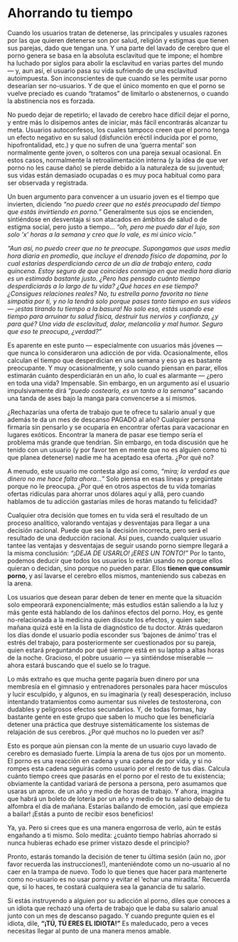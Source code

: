 # Ahorrando tu tiempo {#ahorrando-tu-tiempo}

Cuando los usuarios tratan de detenerse, las principales y usuales razones por las que quieren detenerse son por salud, religión y estigmas que tienen sus parejas, dado que tengan una. Y una parte del lavado de cerebro que el porno genera se basa en la absoluta esclavitud que te impone; el hombre ha luchado por siglos para abolir la esclavitud en varias partes del mundo — y, aun así, el usuario pasa su vida sufriendo de una esclavitud autoimpuesta. Son inconscientes de que cuando se les permite usar porno desearían ser no-usuarios. Y de que el único momento en que el porno se vuelve preciado es cuando "tratamos" de limitarlo o abstenernos, o cuando la abstinencia nos es forzada.

No puedo dejar de repetirlo; el lavado de cerebro hace difícil dejar el porno, y entre más lo disipemos antes de iniciar, más fácil encontrarás alcanzar tu meta. Usuarios autoconfesos, los cuales tampoco creen que el porno tenga un efecto negativo en su salud (disfunción eréctil inducida por el porno, hipofrontalidad, etc.) y que no sufren de una 'guerra mental' son normalmente gente joven, o solteros con una pareja sexual ocasional. En estos casos, normalmente la retroalimentación interna (y la idea de que ver porno no les cause daño) se pierde debido a la naturaleza de su juventud; sus vidas están demasiado ocupadas o es muy poca habitual como para ser observada y registrada.

Un buen argumento para convencer a un usuario joven es el tiempo que invierten, diciendo _"no puedo creer que no estés preocupado del tiempo que estás invirtiendo en porno."_ Generalmente sus ojos se encienden, sintiéndose en desventaja si son atacados en ámbitos de salud o de estigma social, pero justo a tiempo... _"oh, pero me puedo dar el lujo, son solo 'x' horas a la semana y creo que lo vale, es mi único vicio."_

_"Aun así, no puedo creer que no te preocupe. Supongamos que usas media hora diaria en promedio, que incluye el drenado físico de dopamina, por lo cual estarías desperdiciando cerca de un día de trabajo entero, cada quincena. Estoy seguro de que coincides conmigo en que media hora diaria es un estimado bastante justo. ¿Pero has pensado cuánto tiempo desperdiciarás a lo largo de tu vida? ¿Qué haces en ese tiempo? ¿Consigues relaciones reales? No, tu estrella porno favorita no tiene simpatía por ti, y no la tendrá solo porque pases tanto tiempo en sus videos — ¡estas tirando tu tiempo a la basura! No solo eso, estás usando ese tiempo para arruinar tu salud física, destruir tus nervios y confianza, ¿y para qué? Una vida de esclavitud, dolor, melancolía y mal humor. Seguro que eso te preocupa, ¿verdad?"_

Es aparente en este punto — especialmente con usuarios más jóvenes — que nunca lo consideraron una adicción de por vida. Ocasionalmente, ellos calculan el tiempo que desperdician en una semana y eso ya es bastante preocupante. Y muy ocasionalmente, y solo cuando piensan en parar, ellos estimarán cuánto desperdiciarán en un año, lo cual es alarmante — ¿pero en toda una vida? Impensable. Sin embargo, en un argumento así el usuario impulsivamente dirá _"puedo costearlo, es un tanto a la semana"_ sacando una tanda de ases bajo la manga para convencerse a sí mismos.

¿Rechazarías una oferta de trabajo que te ofrece tu salario anual y que además te da un mes de descanso PAGADO al año? Cualquier persona firmaría sin pensarlo y se ocuparía en encontrar ofertas para vacacionar en lugares exóticos. Encontrar la manera de pasar ese tiempo sería el problema más grande que tendrían. Sin embargo, en toda discusión que he tenido con un usuario (y por favor ten en mente que no es alguien como tú que planea detenerse) nadie me ha aceptado esa oferta. ¿Por qué no?

A menudo, este usuario me contesta algo así como, _"mira; la verdad es que dinero no me hace falta ahora..."_ Solo piensa en esas líneas y pregúntate porque no le preocupa. ¿Por qué en otros aspectos de tu vida tomarías ofertas ridículas para ahorrar unos dólares aquí y allá, pero cuando hablamos de tu adicción gastarías miles de horas matando tu felicidad?

Cualquier otra decisión que tomes en tu vida será el resultado de un proceso analítico, valorando ventajas y desventajas para llegar a una decisión racional. Puede que sea la decisión incorrecta, pero será el resultado de una deducción racional. Así pues, cuando cualquier usuario tantee las ventajas y desventajas de seguir usando porno siempre llegará a la misma conclusión: _"¡DEJA DE USARLO! ¡ERES UN TONTO!"_ Por lo tanto, podemos deducir que todos los usuarios lo están usando no porque ellos quieran o decidan, sino porque no pueden parar. Ellos **tienen que consumir porno**, y así lavarse el cerebro ellos mismos, manteniendo sus cabezas en la arena.

Los usuarios que desean parar deben de tener en mente que la situación solo empeorará exponencialmente; más estudios están saliendo a la luz y más gente está hablando de los dañinos efectos del porno. Hoy, es gente no-relacionada a la medicina quien discute los efectos, y quien sabe; mañana quizá esté en la lista de diagnóstico de tu doctor. Atrás quedaron los días donde el usuario podía esconder sus 'bajones de ánimo' tras el estrés del trabajo, para posteriormente ser cuestionados por su pareja, quien estará preguntando por qué siempre está en su laptop a altas horas de la noche. Gracioso, el pobre usuario — ya sintiéndose miserable — ahora estará buscando que el suelo se lo trague.

Lo más extraño es que mucha gente pagaría buen dinero por una membresía en el gimnasio y entrenadores personales para hacer músculos y lucir esculpido, y algunos, en su imaginaria (y real) desesperación, incluso intentando tratamientos como aumentar sus niveles de testosterona, con dudables y peligrosos efectos secundarios. Y, de todas formas, hay bastante gente en este grupo que saben lo mucho que les beneficiaría detener una práctica que destruye sistemáticamente los sistemas de relajación de sus cerebros. ¿Por qué muchos no lo pueden ver así?

Esto es porque aún piensan con la mente de un usuario cuyo lavado de cerebro es demasiado fuerte. Limpia la arena de tus ojos por un momento. El porno es una reacción en cadena y una cadena de por vida, y si no rompes esta cadena seguirás como usuario por el resto de tus días. Calcula cuánto tiempo crees que pasarás en el porno por el resto de tu existencia; obviamente la cantidad variará de persona a persona, pero asumamos que usaras un aprox. de un año y medio de horas de trabajo. Y ahora, imagina que habrá un boleto de lotería por un año y medio de tu salario debajo de tu alfombra el día de mañana. Estarías bailando de emoción, ¡así que empieza a bailar! ¡Estás a punto de recibir esos beneficios!

Ya, ya. Pero si crees que es una manera engorrosa de verlo, aún te estás engañando a ti mismo. Solo medita: ¿cuánto tiempo habrías ahorrado si nunca hubieras echado ese primer vistazo desde el principio?

Pronto, estarás tomando la decisión de tener tu última sesión (aún no, ¡por favor recuerda las instrucciones!), manteniéndote como un no-usuario al no caer en la trampa de nuevo. Todo lo que tienes que hacer para mantenerte como no-usuario es no usar porno y evitar el 'echar una miradita.' Recuerda que, si lo haces, te costará cualquiera sea la ganancia de tu salario.

Si estás instruyendo a alguien por su adicción al porno, diles que conoces a un idiota que rechazó una oferta de trabajo que le daba su salario anual junto con un mes de descanso pagado. Y cuando pregunte quien es el idiota, dile, **"¡TÚ, TÚ ERES EL IDIOTA!"** Es maleducado, pero a veces necesitas llegar al punto de una manera menos amable.
